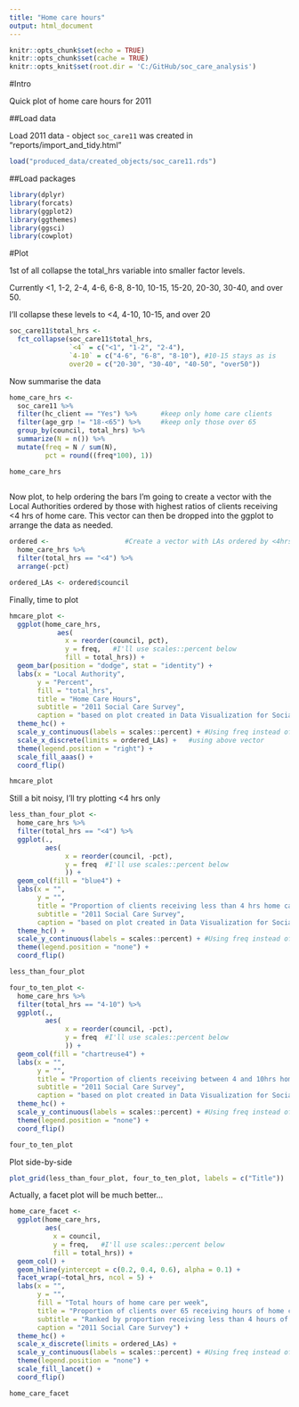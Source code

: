 ```yaml
---
title: "Home care hours"
output: html_document
---
```

```r
knitr::opts_chunk$set(echo = TRUE)
knitr::opts_chunk$set(cache = TRUE)
knitr::opts_knit$set(root.dir = 'C:/GitHub/soc_care_analysis')
```

#Intro

Quick plot of home care hours for 2011

##Load data

Load 2011 data - object `soc_care11` was created in "reports/import_and_tidy.html"

```r
load("produced_data/created_objects/soc_care11.rds")
```

##Load packages

```r
library(dplyr)
library(forcats)
library(ggplot2)
library(ggthemes)
library(ggsci)
library(cowplot)
```

#Plot

1st of all collapse the total_hrs variable into smaller factor levels.

Currently <1, 1-2, 2-4, 4-6, 6-8, 8-10, 10-15, 15-20, 20-30, 30-40, and over 50.

I'll collapse these levels to <4, 4-10, 10-15, and over 20

```r
soc_care11$total_hrs <- 
  fct_collapse(soc_care11$total_hrs, 
               `<4` = c("<1", "1-2", "2-4"),
               `4-10` = c("4-6", "6-8", "8-10"), #10-15 stays as is
               over20 = c("20-30", "30-40", "40-50", "over50"))
```

Now summarise the data

```r

home_care_hrs <-
  soc_care11 %>%
  filter(hc_client == "Yes") %>%      #keep only home care clients
  filter(age_grp != "18-<65") %>%     #keep only those over 65
  group_by(council, total_hrs) %>%
  summarize(N = n()) %>%
  mutate(freq = N / sum(N),
         pct = round((freq*100), 1)) 

home_care_hrs
  
```


Now plot, to help ordering the bars I'm going to create a vector with the Local Authorities ordered by those with highest ratios of clients receiving <4 hrs of home care. This vector can then be dropped into the ggplot to arrange the data as needed. 

```r
ordered <-                   #Create a vector with LAs ordered by <4hrs 
  home_care_hrs %>%
  filter(total_hrs == "<4") %>%
  arrange(-pct)

ordered_LAs <- ordered$council

```


Finally, time to plot

```r
hmcare_plot <- 
  ggplot(home_care_hrs, 
            aes(
              x = reorder(council, pct), 
              y = freq,   #I'll use scales::percent below
              fill = total_hrs)) + 
  geom_bar(position = "dodge", stat = "identity") +
  labs(x = "Local Authority",
       y = "Percent", 
       fill = "total_hrs",
       title = "Home Care Hours",
       subtitle = "2011 Social Care Survey",
       caption = "based on plot created in Data Visualization for Social Science") +
  theme_hc() +
  scale_y_continuous(labels = scales::percent) + #Using freq instead of percent variable
  scale_x_discrete(limits = ordered_LAs) +   #using above vector
  theme(legend.position = "right") +
  scale_fill_aaas() +
  coord_flip()

hmcare_plot
```

Still a bit noisy, I'll try plotting <4 hrs only

```r
less_than_four_plot <- 
  home_care_hrs %>%
  filter(total_hrs == "<4") %>%
  ggplot(.,
         aes(
              x = reorder(council, -pct), 
              y = freq  #I'll use scales::percent below
              )) +   
  geom_col(fill = "blue4") +
  labs(x = "",
       y = "", 
       title = "Proportion of clients receiving less than 4 hrs home care",
       subtitle = "2011 Social Care Survey",
       caption = "based on plot created in Data Visualization for Social Science") +
  theme_hc() +
  scale_y_continuous(labels = scales::percent) + #Using freq instead of percent variable
  theme(legend.position = "none") +
  coord_flip()

less_than_four_plot
```

```r
four_to_ten_plot <- 
  home_care_hrs %>%
  filter(total_hrs == "4-10") %>%
  ggplot(.,
         aes(
              x = reorder(council, -pct), 
              y = freq  #I'll use scales::percent below
              )) +   
  geom_col(fill = "chartreuse4") +
  labs(x = "",
       y = "", 
       title = "Proportion of clients receiving between 4 and 10hrs home care",
       subtitle = "2011 Social Care Survey",
       caption = "based on plot created in Data Visualization for Social Science") +
  theme_hc() +
  scale_y_continuous(labels = scales::percent) + #Using freq instead of percent variable
  theme(legend.position = "none") +
  coord_flip()

four_to_ten_plot
```


Plot side-by-side

```r
plot_grid(less_than_four_plot, four_to_ten_plot, labels = c("Title"))
```


Actually, a facet plot will be much better...


```r
home_care_facet <- 
  ggplot(home_care_hrs, 
         aes(
           x = council,
           y = freq,   #I'll use scales::percent below
           fill = total_hrs)) + 
  geom_col() +
  geom_hline(yintercept = c(0.2, 0.4, 0.6), alpha = 0.1) +
  facet_wrap(~total_hrs, ncol = 5) +
  labs(x = "",
       y = "", 
       fill = "Total hours of home care per week",
       title = "Proportion of clients over 65 receiving hours of home care",
       subtitle = "Ranked by proportion receiving less than 4 hours of care",
       caption = "2011 Social Care Survey") +
  theme_hc() +
  scale_x_discrete(limits = ordered_LAs) +
  scale_y_continuous(labels = scales::percent) + #Using freq instead of percent variable
  theme(legend.position = "none") +
  scale_fill_lancet() +
  coord_flip()

home_care_facet

```



